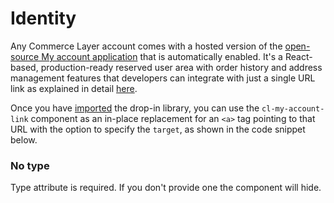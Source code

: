 
<Meta of={Stories} />

# Identity

Any Commerce Layer account comes with a hosted version of the [open-source My account application](https://github.com/commercelayer/commercelayer-my-account) that is automatically enabled. It's a React-based, production-ready reserved user area with order history and address management features that developers can integrate with just a single URL link as explained in detail [here](https://github.com/commercelayer/commercelayer-my-account#hosted-version).

Once you have [imported](?path=/docs/getting-started--docs) the drop-in library, you can use the `cl-my-account-link` component as an in-place replacement for an `<a>` tag pointing to that URL with the option to specify the `target`, as shown in the code snippet below.

<Canvas of={Stories.Basic} />

<Controls of={Stories.Basic} />

### No type

Type attribute is required. If you don't provide one the component will hide.

<Canvas of={Stories.WithoutAttributes} />
